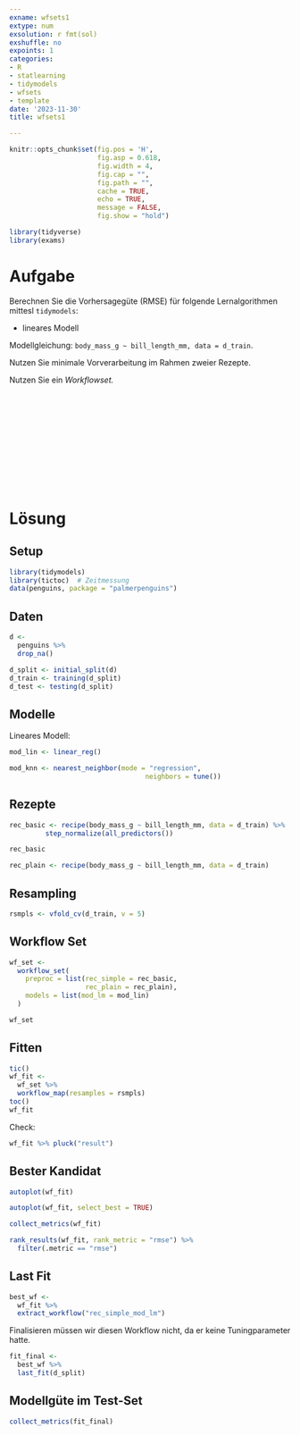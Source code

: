 ```yaml
---
exname: wfsets1
extype: num
exsolution: r fmt(sol)
exshuffle: no
expoints: 1
categories:
- R
- statlearning
- tidymodels
- wfsets
- template
date: '2023-11-30'
title: wfsets1

---
```







```r
knitr::opts_chunk$set(fig.pos = 'H',
                      fig.asp = 0.618,
                      fig.width = 4,
                      fig.cap = "", 
                      fig.path = "",
                      cache = TRUE,
                      echo = TRUE,
                      message = FALSE,
                      fig.show = "hold")

library(tidyverse)
library(exams)
```






# Aufgabe

Berechnen Sie die Vorhersagegüte (RMSE) für folgende Lernalgorithmen mittesl `tidymodels`:

- lineares Modell

Modellgleichung: `body_mass_g ~ bill_length_mm, data = d_train`.

Nutzen Sie minimale Vorverarbeitung im Rahmen zweier Rezepte.

Nutzen Sie ein *Workflowset.*




</br>
</br>
</br>
</br>
</br>
</br>
</br>
</br>
</br>
</br>

# Lösung

## Setup
```r
library(tidymodels)
library(tictoc)  # Zeitmessung
data(penguins, package = "palmerpenguins")
```

## Daten


```r
d <-
  penguins %>% 
  drop_na()
```





```r
d_split <- initial_split(d)
d_train <- training(d_split)
d_test <- testing(d_split)
```


## Modelle


Lineares Modell:



```r
mod_lin <- linear_reg()

mod_knn <- nearest_neighbor(mode = "regression",
                                  neighbors = tune())
```


## Rezepte

```r
rec_basic <- recipe(body_mass_g ~ bill_length_mm, data = d_train) %>% 
         step_normalize(all_predictors())

rec_basic
```


```r
rec_plain <- recipe(body_mass_g ~ bill_length_mm, data = d_train)
```


## Resampling

```r
rsmpls <- vfold_cv(d_train, v = 5)
```


## Workflow Set

```r
wf_set <-
  workflow_set(
    preproc = list(rec_simple = rec_basic,
                   rec_plain = rec_plain),
    models = list(mod_lm = mod_lin)
  )

wf_set
```


## Fitten


```r
tic()
wf_fit <-
  wf_set %>% 
  workflow_map(resamples = rsmpls)
toc()
wf_fit
```


Check:

```r
wf_fit %>% pluck("result")
```


## Bester Kandidat

```r
autoplot(wf_fit)
```


```r
autoplot(wf_fit, select_best = TRUE)
```


```r
collect_metrics(wf_fit)
```



```r
rank_results(wf_fit, rank_metric = "rmse") %>% 
  filter(.metric == "rmse")
```




## Last Fit

```r
best_wf <-
  wf_fit %>% 
  extract_workflow("rec_simple_mod_lm")
```


Finalisieren müssen wir diesen Workflow nicht, da er keine Tuningparameter hatte.

```r
fit_final <-
  best_wf %>% 
  last_fit(d_split)
```


## Modellgüte im Test-Set

```r
collect_metrics(fit_final)
```





